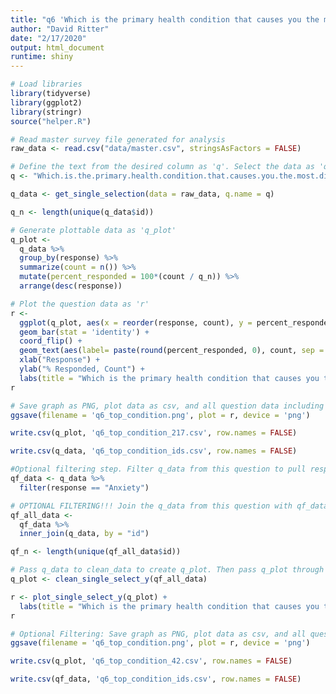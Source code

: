 ```yaml
---
title: "q6 'Which is the primary health condition that causes you the most distress? (Please select one)'"
author: "David Ritter"
date: "2/17/2020"
output: html_document
runtime: shiny
---
```


```r
# Load libraries
library(tidyverse)
library(ggplot2)
library(stringr)
source("helper.R")
```

```r
# Read master survey file generated for analysis
raw_data <- read.csv("data/master.csv", stringsAsFactors = FALSE)
```

```r
# Define the text from the desired column as 'q'. Select the data as 'q_data'. Generate the question n, or # of unique respondents as 'q_n'
q <- "Which.is.the.primary.health.condition.that.causes.you.the.most.distress...Please.select.one."

q_data <- get_single_selection(data = raw_data, q.name = q)

q_n <- length(unique(q_data$id))
```

```r
# Generate plottable data as 'q_plot'
q_plot <-
  q_data %>%
  group_by(response) %>%
  summarize(count = n()) %>%
  mutate(percent_responded = 100*(count / q_n)) %>%
  arrange(desc(response))
```

```r
# Plot the question data as 'r'
r <- 
  ggplot(q_plot, aes(x = reorder(response, count), y = percent_responded)) +
  geom_bar(stat = 'identity') +
  coord_flip() +
  geom_text(aes(label= paste(round(percent_responded, 0), count, sep = "%:"))) +
  xlab("Response") +
  ylab("% Responded, Count") +
  labs(title = "Which is the primary health condition that causes you the most distress? (Please select one)", subtitle = q_n)
r
```


```r
# Save graph as PNG, plot data as csv, and all question data including response IDs as csv (change # at end of plot file to question n or q_n)
ggsave(filename = 'q6_top_condition.png', plot = r, device = 'png')

write.csv(q_plot, 'q6_top_condition_217.csv', row.names = FALSE)

write.csv(q_data, 'q6_top_condition_ids.csv', row.names = FALSE)
```


```r
#Optional filtering step. Filter q_data from this question to pull respondents who selected a particular response
qf_data <- q_data %>%
  filter(response == "Anxiety")
```

```r
# OPTIONAL FILTERING!!! Join the q_data from this question with qf_data generated from filtering another question
qf_all_data <- 
  qf_data %>%
  inner_join(q_data, by = "id")

qf_n <- length(unique(qf_all_data$id))
```

```r
# Pass q_data to clean_data to create q_plot. Then pass q_plot through clean_plot to produce plot.
q_plot <- clean_single_select_y(qf_all_data)

r <- plot_single_select_y(q_plot) +
  labs(title = "Which is the primary health condition that causes you the most distress? (Please select one)", subtitle = qf_n)
r
```

```r
# Optional Filtering: Save graph as PNG, plot data as csv, and all question data including response IDs as csv (change # at end of plot file to question n or q_n)
ggsave(filename = 'q6_top_condition.png', plot = r, device = 'png')

write.csv(q_plot, 'q6_top_condition_42.csv', row.names = FALSE)

write.csv(qf_data, 'q6_top_condition_ids.csv', row.names = FALSE)
```

